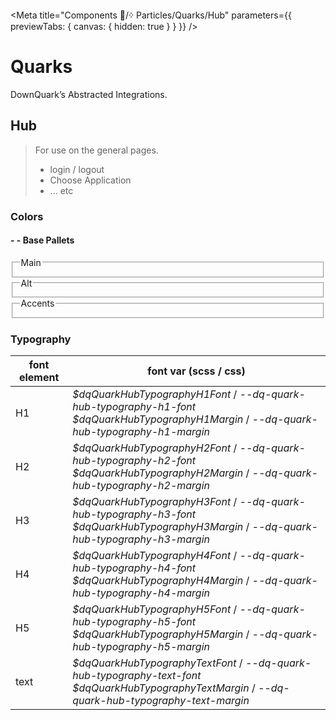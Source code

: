 
<Meta title="Components 🧩/᠅ Particles/Quarks/Hub" parameters={{ previewTabs: { canvas: { hidden: true } } }} />

# Quarks
DownQuark&rsquo;s Abstracted Integrations.

## Hub
> For use on the general pages.
> - login / logout
> - Choose Application
> -  ... etc

### Colors
#### - - Base Pallets
<fieldset style={{border:'1px solid gray',margin:'1rem auto'}}>
<legend style={{backgroundColor:'#ccc',padding:'.5rem',textAlign:'right'}}>Main</legend>
<Swatches>
  <Swatch name='Main Darker' value='var(--dq-quark-hub-color-main-darker)' />
  <Swatch name='Main Dark' value='var(--dq-quark-hub-color-main-dark)' />
  <Swatch name='Main Default' value='var(--dq-quark-hub-color-main-default)' />
  <Swatch name='Main Light' value='var(--dq-quark-hub-color-main-light)' />
  <Swatch name='Main Lighter' value='var(--dq-quark-hub-color-main-lighter)' />
  <Swatch name='Main Complement' value='var(--dq-quark-hub-color-main-complement)' />
</Swatches>
</fieldset>

<fieldset style={{border:'1px solid gray',margin:'1rem auto'}}>
<legend style={{backgroundColor:'#ccc',padding:'.5rem',textAlign:'right'}}>Alt</legend>
<Swatches>
  <Swatch name='Alt Darker' value='var(--dq-quark-hub-color-alt-darker)' />
  <Swatch name='Alt Dark' value='var(--dq-quark-hub-color-alt-dark)' />
  <Swatch name='Alt Default' value='var(--dq-quark-hub-color-alt-default)' />
  <Swatch name='Alt Light' value='var(--dq-quark-hub-color-alt-light)' />
  <Swatch name='Alt Lighter' value='var(--dq-quark-hub-color-alt-lighter)' />
  <Swatch name='Alt Complement' value='var(--dq-quark-hub-color-alt-complement)' />
</Swatches>
</fieldset>

<fieldset style={{border:'1px solid gray',margin:'1rem auto'}}>
<legend style={{backgroundColor:'#ccc',padding:'.5rem',textAlign:'right'}}>Accents</legend>
<Swatches>
  <Swatch name='Primary' value='var(--dq-quark-hub-accent-primary)' />
  <Swatch name='Secondary' value='var(--dq-quark-hub-accent-secondary)' />
  <Swatch name='Tertiary' value='var(--dq-quark-hub-accent-tertiary)' />
</Swatches>
</fieldset>

### Typography
<table width="100%">
  <thead>
    <tr>
      <th>font element</th>
      <th>font var (scss / css)</th>
    </tr>
  </thead>
  <tbody>
    <tr><td style={{font:'var(--dq-quark-hub-typography-h1-font)',margin:'var(--dq-quark-hub-typography-h1-margin)'}}>
      H1
      </td>
      <td><Var>$dqQuarkHubTypographyH1Font</Var> / <Var>--dq-quark-hub-typography-h1-font</Var>
      <br/><Var>$dqQuarkHubTypographyH1Margin</Var> / <Var>--dq-quark-hub-typography-h1-margin</Var>
      </td>
    </tr>
    <tr><td style={{font:'var(--dq-quark-hub-typography-h2-font)',margin:'var(--dq-quark-hub-typography-h2-margin)'}}>
      H2
      </td>
      <td><Var>$dqQuarkHubTypographyH2Font</Var> / <Var>--dq-quark-hub-typography-h2-font</Var>
      <br/><Var>$dqQuarkHubTypographyH2Margin</Var> / <Var>--dq-quark-hub-typography-h2-margin</Var>
      </td>
    </tr>
    <tr><td style={{font:'var(--dq-quark-hub-typography-h3-font)',margin:'var(--dq-quark-hub-typography-h3-margin)'}}>
      H3
      </td>
      <td><Var>$dqQuarkHubTypographyH3Font</Var> / <Var>--dq-quark-hub-typography-h3-font</Var>
      <br/><Var>$dqQuarkHubTypographyH3Margin</Var> / <Var>--dq-quark-hub-typography-h3-margin</Var>
      </td>
    </tr>
    <tr><td style={{font:'var(--dq-quark-hub-typography-h4-font)',margin:'var(--dq-quark-hub-typography-h4-margin)'}}>
      H4
      </td>
      <td><Var>$dqQuarkHubTypographyH4Font</Var> / <Var>--dq-quark-hub-typography-h4-font</Var>
      <br/><Var>$dqQuarkHubTypographyH4Margin</Var> / <Var>--dq-quark-hub-typography-h4-margin</Var>
      </td>
    </tr>
    <tr><td style={{font:'var(--dq-quark-hub-typography-h5-font)',margin:'var(--dq-quark-hub-typography-h5-margin)'}}>
      H5
      </td>
      <td><Var>$dqQuarkHubTypographyH5Font</Var> / <Var>--dq-quark-hub-typography-h5-font</Var>
      <br/><Var>$dqQuarkHubTypographyH5Margin</Var> / <Var>--dq-quark-hub-typography-h5-margin</Var>
      </td>
    </tr>
    <tr><td style={{font:'var(--dq-quark-hub-typography-text-font)',margin:'var(--dq-quark-hub-typography-text-margin)'}}>
      text
      </td>
      <td><Var>$dqQuarkHubTypographyTextFont</Var> / <Var>--dq-quark-hub-typography-text-font</Var>
      <br/><Var>$dqQuarkHubTypographyTextMargin</Var> / <Var>--dq-quark-hub-typography-text-margin</Var>
      </td>
    </tr>
  </tbody>
</table>

